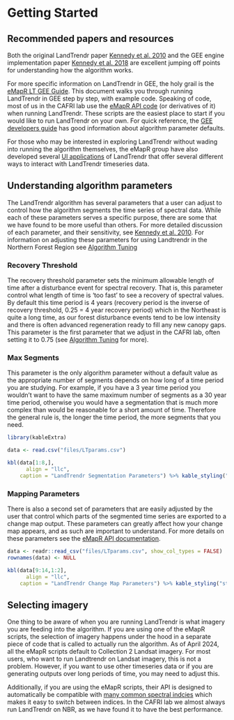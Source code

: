 # Getting Started

## Recommended papers and resources
Both the original LandTrendr paper [Kennedy et al. 2010](https://sciencedirect.com/science/article/pii/S0034425710002245?via%3Dihub) and the GEE engine implementation paper [Kennedy et al. 2018](https://www.mdpi.com/2072-4292/10/5/691) are excellent jumping off points for understanding how the algorithm works.   

For more specific information on LandTrendr in GEE, the holy grail is the [eMapR LT GEE Guide](https://emapr.github.io/LT-GEE/index.html). This document walks you through running LandTrendr in GEE step by step, with example code. Speaking of code, most of us in the CAFRI lab use the [eMapR API code](https://emapr.github.io/LT-GEE/example-scripts.html) (or derivatives of it) when running LandTrendr. These scripts are the easiest place to start if you would like to run LandTrendr on your own. For quick reference, the [GEE developers guide](https://developers.google.com/earth-engine/apidocs/ee-algorithms-temporalsegmentation-landtrendr) has good information about algorithm parameter defaults.   

For those who may be interested in exploring LandTrendr without wading into running the algorithm themselves, the eMapR group have also developed several [UI applications](https://developers.google.com/earth-engine/apidocs/ee-algorithms-temporalsegmentation-landtrendr) of LandTrendr that offer several different ways to interact with LandTrendr timeseries data.


## Understanding algorithm parameters
The LandTrendr algorithm has several parameters that a user can adjust to control how the algorithm segments the time series of spectral data. While each of these parameters serves a specific purpose, there are some that we have found to be more useful than others. For more detailed discussion of each parameter, and their sensitivity, see [Kennedy et al. 2010](https://sciencedirect.com/science/article/pii/S0034425710002245?via%3Dihub). For information on adjusting these parameters for using Landtrendr in the Northern Forest Region see [Algorithm Tuning](tuning.qmd)  

### Recovery Threshold
The recovery threshold parameter sets the minimum allowable length of time after a disturbance event for spectral recovery. That is, this parameter control what length of time is 'too fast' to see a recovery of spectral values. By default this time period is 4 years (recovery period is the inverse of recovery threshold, 0.25 = 4 year recovery period) which in the Northeast is quite a long time, as our forest disturbance events tend to be low intensity and there is often advanced regeneration ready to fill any new canopy gaps. This parameter is the first parameter that we adjust in the CAFRI lab, often setting it to 0.75 (see [Algorithm Tuning](tuning.qmd) for more).

### Max Segments
This parameter is the only algorithm parameter without a default value as the appropriate number of segments depends on how long of a time period you are studying. For example, if you have a 3 year time period you wouldn't want to have the same maximum number of segments as a 30 year time period, otherwise you would have a segmentation that is much more complex than would be reasonable for a short amount of time. Therefore the general rule is, the longer the time period, the more segments that you need.

```r
library(kableExtra)

data <- read.csv("files/LTparams.csv")

kbl(data[1:8,],
      align = "llc",
    caption = "LandTrendr Segmentation Parameters") %>% kable_styling("striped")

```
### Mapping Parameters
There is also a second set of parameters that are easily adjusted by the user that control which parts of the segmented time series are exported to a change map output. These parameters can greatly affect how your change map appears, and as such are important to understand. For more details on these parameters see the [eMapR API documentation](https://emapr.github.io/LT-GEE/api.html#getchangemap).

```r

data <- readr::read_csv("files/LTparams.csv", show_col_types = FALSE)
rownames(data) <- NULL

kbl(data[9:14,1:2],
      align = "llc",
    caption = "LandTrendr Change Map Parameters") %>% kable_styling("striped")

```

## Selecting imagery 

One thing to be aware of when you are running LandTrendr is what imagery you are feeding into the algorithm. If you are using one of the eMapR scripts, the selection of imagery happens under the hood in a separate piece of code that is called to actually run the algorithm. As of April 2024, all the eMapR scripts default to Collection 2 Landsat imagery. For most users, who want to run Landtrendr on Landsat imagery, this is not a problem. However, if you want to use other timeseries data or if you are generating outputs over long periods of time, you may need to adjust this. 

Additionally, if you are using the eMapR scripts, their API is designed to automatically be compatible with [many common spectral indcies](https://emapr.github.io/LT-GEE/api.html#spectral-index-codes) which makes it easy to switch between indices. In the CAFRI lab we almost always run LandTrendr on NBR, as we have found it to have the best performance. 